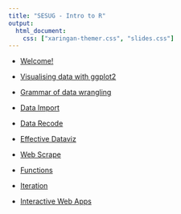 ```yaml
---
title: "SESUG - Intro to R"
output: 
  html_document:
    css: ["xaringan-themer.css", "slides.css"]
---
```



- [Welcome!](u1-d01-welcome/index.html)

- [Visualising data with ggplot2](u2-d02-ggplot2/index.html)

- [Grammar of data wrangling](u2-d06-grammar-wrangle/index.html)

- [Data Import](u2-d12-data-import/index.html)

- [Data Recode](u2-d13-data-recode/index.html)

- [Effective Dataviz](u2-d14-effective-dataviz/index.html)

- [Web Scrape](u2-d18-web-scrape/index.html)

- [Functions](u2-d21-functions/index.html)

- [Iteration](u2-d22-iteration/index.html)

- [Interactive Web Apps](u5-d03-interactive-web-app/index.html)
